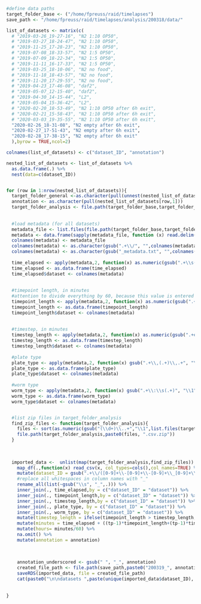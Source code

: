 

```r

#define data paths
target_folder_base <- ("/home/fpreuss/raid/timelapses")
save_path <- "/home/fpreuss/raid/timelapses/analysis/200318/data/"

list_of_datasets <- matrix(c(
  # "2019-03-26_19-27-16", "N2 1:10 OP50",
  # "2019-03-27_18-24-47", "N2 1:10 OP50",
  # "2019-11-25_17-28-23", "N2 1:10 OP50",
  # "2019-07-08_18-33-57", "N2 1:5 OP50",
  # "2019-07-09_18-22-34", "N2 1:5 OP50",
  # "2019-11-11_16-17-33", "N2 1:5 OP50",
  # "2019-03-25_18-10-06", "N2 no food",
  # "2019-11-18_18-43-57", "N2 no food",
  # "2019-11-20_17-29-55", "N2 no food",
  # "2019-04-23_17-46-08", "daf2",
  # "2019-05-07_12-15-40", "daf2",
  # "2019-04-30_14-15-44", "L2",
  # "2019-05-04_15-36-42", "L2",
  # "2020-02-20_18-53-49", "N2 1:10 OP50 after 6h exit",
  # "2020-02-21_15-58-43", "N2 1:10 OP50 after 6h exit",
  # "2020-03-03_19-35-55", "N2 1:10 OP50 after 6h exit",
  "2020-02-26_18-31-08", "N2 empty after 6h exit",
  "2020-02-27_17-51-43", "N2 empty after 6h exit",
  "2020-02-28_17-38-15", "N2 empty after 6h exit"
  ),byrow = TRUE,ncol=2)

colnames(list_of_datasets) <- c("dataset_ID", "annotation")

nested_list_of_datasets <- list_of_datasets %>%
  as.data.frame(.) %>%
  nest(data=c(dataset_ID))


for (row in 1:nrow(nested_list_of_datasets)){
  target_folder_general <-as.character(pull(unnest(nested_list_of_datasets[row,2],cols=c(data))))
  annotation <- as.character(pull(nested_list_of_datasets[row,1]))
  target_folder_analysis <- file.path(target_folder_base,target_folder_general, "analysis")
  
  
  #load metadata (for all datasets)
  metadata_file <- list.files(file.path(target_folder_base,target_folder_general),pattern=".+\\_metadata.txt$", full.names = TRUE)
  metadata <- data.frame(sapply(metadata_file, function (x) read.delim(x,header=FALSE,check.names = FALSE)))
  colnames(metadata) <- metadata_file
  colnames(metadata) <- as.character(gsub(".+\\/", "",colnames(metadata)))
  colnames(metadata) <- as.character(gsub("_metadata.txt", "",colnames(metadata)))
  
  time_elapsed <- apply(metadata,2, function(x) as.numeric(gsub(".+\\s([0-9]+).*", "\\1",x[grepl("Time elapsed.+\\:\\s(.+)",x)])))
  time_elapsed <- as.data.frame(time_elapsed)
  time_elapsed$dataset <- colnames(metadata)
  
  
  #timepoint length, in minutes
  #attention to divide everything by 60, because this value is entered in seconds
  timepoint_length <- apply(metadata,2, function(x) as.numeric(gsub(".+\\:\\s(.+)", "\\1",x[grepl("Timepoint length\\:\\s(.+)\\.",x)])))/60
  timepoint_length <- as.data.frame(timepoint_length)
  timepoint_length$dataset <- colnames(metadata)
  
  
  #timestep, in minutes
  timestep_length <- apply(metadata,2, function(x) as.numeric(gsub(".+every(.+)minutes\\.", "\\1",x[grepl(".+every(.+)minutes\\.",x)])))
  timestep_length <- as.data.frame(timestep_length)
  timestep_length$dataset <- colnames(metadata)
  
  #plate type
  plate_type <- apply(metadata,2, function(x) gsub(".+\\,(.+)\\,.+", "\\1",x[grepl("Timelapse plate type\\:",x)]))
  plate_type <- as.data.frame(plate_type)
  plate_type$dataset <- colnames(metadata)
  
  #worm type
  worm_type <- apply(metadata,2, function(x) gsub(".+\\:\\s(.+)", "\\1",x[grepl("Used line\\:",x)]))
  worm_type <- as.data.frame(worm_type)
  worm_type$dataset <- colnames(metadata)


  #list zip files in target_folder_analysis
  find_zip_files <- function(target_folder_analysis){
    files <- sort(as.numeric(gsub("(\\d+)\\..+","\\1",list.files(target_folder_analysis,pattern=".zip"))))[1:70]
    file.path(target_folder_analysis,paste0(files, ".csv.zip"))
  }
  
  
  
  imported_data <-  unlist(map(target_folder_analysis,find_zip_files)) %>%
    map_df(.,function(x) read_csv(x, col_types=cols(),col_names=TRUE) %>% mutate(file_name=x)) %>%
    mutate(dataset_ID = gsub(".+\\/([0-9]+\\-[0-9]+\\-[0-9]+\\_[0-9]+\\-[0-9]+\\-[0-9]+)\\/.+", "\\1",file_name)) %>%
    #replace all whitespaces in column names with "_"
    rename_all(list(~gsub("\\s", "_",.))) %>%
    inner_join(., time_elapsed,by = c("dataset_ID" = "dataset")) %>%
    inner_join(., timepoint_length,by = c("dataset_ID" = "dataset")) %>%
    inner_join(., timestep_length,by = c("dataset_ID" = "dataset")) %>%
    inner_join(., plate_type, by = c("dataset_ID" = "dataset")) %>%
    inner_join(., worm_type, by = c("dataset_ID" = "dataset")) %>%
    mutate(timestep_length = ifelse(timepoint_length > timestep_length, 0,timestep_length-timepoint_length)) %>%
    mutate(minutes = time_elapsed + ((tp-1)*timepoint_length+(tp-1)*timestep_length)) %>%
    mutate(hours= minutes/60) %>%
    na.omit() %>%
    mutate(annotation = annotation)
  
  
  
    annotation_underscored <- gsub(" ", "_", annotation)
    created_file_path <- file.path(save_path,paste0("200319_", annotation_underscored, "_raw_data.rds"))
    saveRDS(imported_data, file = created_file_path)
    cat(paste0("\n\ndatasets ",paste(unique(imported_data$dataset_ID), collapse=" & "), " were processed \nand saved under: ", created_file_path))
  
  
}





```


